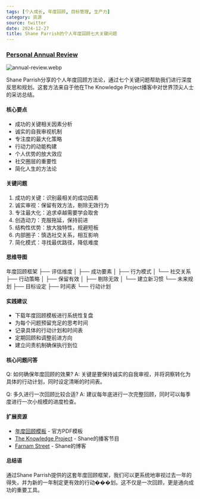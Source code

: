 ```yaml
---
tags: [个人成长, 年度回顾, 目标管理, 生产力]
category: 资源
source: twitter
date: 2024-12-27
title: Shane Parrish的个人年度回顾七大关键问题
---
```


### [Personal Annual Review](https://twitter-thread.com/t/1870468992026153188)

![annual-review.webp](https://img.mengpeng.tech/i/2024/12/27/676e359ff395c.webp)

Shane Parrish分享的个人年度回顾方法论，通过七个关键问题帮助我们进行深度反思和规划。这套方法来自于他在The Knowledge Project播客中对世界顶尖人士的采访总结。

#### 核心要点

- 成功的关键相关因素分析
- 诚实的自我审视机制
- 专注度的最大化策略
- 行动力的动能构建
- 个人优势的放大效应
- 社交圈层的重要性
- 简化人生的方法论

#### 关键问题

1. 成功的关键：识别最相关的成功因素
2. 诚实审视：保留有效方法，剔除无效行为
3. 专注最大化：追求卓越需要学会取舍
4. 创造动力：克服拖延，保持前进
5. 结构性优势：放大独特性，规避短板
6. 内部圈子：慎选社交关系，相互影响
7. 简化模式：寻找最优路径，降低难度

#### 思维导图
年度回顾框架
├── 评估维度
│   ├── 成功要素
│   ├── 行为模式
│   └── 社交关系
├── 行动策略
│   ├── 保留有效
│   ├── 剔除无效
│   └── 建立新习惯
└── 未来规划
    ├── 目标设定
    ├── 时间表
    └── 行动计划

#### 实践建议

- 下载年度回顾模板进行系统性复盘
- 为每个问题预留充足的思考时间
- 记录具体的行动计划和时间表
- 定期回顾和调整前进方向
- 建立问责机制确保执行到位

#### 核心问题问答

Q: 如何确保年度回顾的效果?
A: 关键是要保持诚实的自我审视，并将洞察转化为具体的行动计划，同时设定清晰的时间表。

Q: 多久进行一次回顾比较合适?
A: 建议每年底进行一次完整回顾，同时可以每季度进行一次小规模的进度检查。

#### 扩展资源

- [年度回顾模板](https://fs.blog/annual-review/) - 官方PDF模板
- [The Knowledge Project](https://fs.blog/knowledge-project/) - Shane的播客节目
- [Farnam Street](https://fs.blog/) - Shane的博客

#### 总结语

通过Shane Parrish提供的这套年度回顾框架，我们可以更系统地审视过去一年的得失，并为新的一年制定更有效的行动���划。这不仅是一次回顾，更是通向成功的重要工具。 
